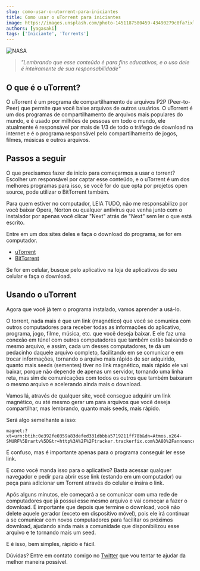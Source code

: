 ```yaml
---
slug: como-usar-o-utorrent-para-iniciantes
title: Como usar o uTorrent para iniciantes
image: https://images.unsplash.com/photo-1451187580459-43490279c0fa?ixlib=rb-4.0.3&ixid=MnwxMjA3fDB8MHxwaG90by1wYWdlfHx8fGVufDB8fHx8&auto=format&fit=crop&w=1172&q=80
authors: [yagasaki]
tags: ['Iniciante', 'Torrents']
---
```


![](https://images.unsplash.com/photo-1451187580459-43490279c0fa?ixlib=rb-4.0.3&ixid=MnwxMjA3fDB8MHxwaG90by1wYWdlfHx8fGVufDB8fHx8&auto=format&fit=crop&w=1172&q=80 "NASA")

> _"Lembrando que esse conteúdo é para fins educativos, e o uso dele é inteiramente de sua responsabilidade"_

## O que é o uTorrent?

O uTorrent é um programa de compartilhamento de arquivos P2P (Peer-to-Peer) que permite que você baixe arquivos de outros usuários. O uTorrent é um dos programas de compartilhamento de arquivos mais populares do mundo, e é usado por milhões de pessoas em todo o mundo, ele atualmente é responsável por mais de 1/3 de todo o tráfego de download na internet e é o programa responsável pelo compartilhamento de jogos, filmes, músicas e outros arquivos.

<!--truncate-->

## Passos a seguir

O que precisamos fazer de inicio para começarmos a usar o torrent? Escolher um responsável por captar esse conteúdo, e o uTorrent é um dos melhores programas para isso, se você for do que opta por projetos open source, pode utilizar o BitTorrent também.

Para quem estiver no computador, LEIA TUDO, não me responsabilizo por você baixar Opera, Norton ou qualquer antivirus que venha junto com o instalador por apenas você clicar "Next" atrás de "Next" sem ler o que está escrito.

Entre em um dos sites deles e faça o download do programa, se for em computador. 

- [uTorrent](https://www.utorrent.com/intl/pt/downloads/win?ref=yagasaki.dev/blog)
- [BitTorrent](https://www.bittorrent.com/downloads/complete?ref=yagasaki.dev/blog)
  
Se for em celular, busque pelo aplicativo na loja de aplicativos do seu celular e faça o download.

## Usando o uTorrent

Agora que você já tem o programa instalado, vamos aprender a usá-lo.

O torrent, nada mais é que um link (magnético) que você se comunica com outros computadores para receber todas as informações do aplicativo, programa, jogo, filme, música, etc. que você deseja baixar. E ele faz uma conexão em túnel com outros computadores que também estão baixando o mesmo arquivo, e assim, cada um desses computadores, te dá um pedacinho daquele arquivo completo, facilitando em se comunicar e em trocar informações, tornando o arquivo mais rápido de ser adquirido, quanto mais seeds (sementes) tiver no link magnético, mais rápido ele vai baixar, porque não depende de apenas um servidor, tornando uma linha reta, mas sim de comunicações com todos os outros que também baixaram o mesmo arquivo e acelerando ainda mais o download.

Vamos lá, através de qualquer site, você consegue adquirir um link magnético, ou até mesmo gerar um para arquivos que você deseja compartilhar, mas lembrando, quanto mais seeds, mais rápido. 

Será algo semelhante a isso:

```
magnet:?xt=urn:btih:0e392fe0359a83defed331dbbba5719211ff78b&dn=Atmos.x264-SMURF%5Brartv%5D&tr=http%3A%2F%2Ftracker.trackerfix.com%3A80%2Fannounce&tr=udp%3A%2F%2F9.rarbg.me%3A2730&tr=udp%3A%2F%2F9.rarbg.to%3A2870&tr=udp%3A%2F%2Ftracker.slowcheetah.org%3A14720&tr=udp%3A%2F%2Ftracker.fatkhoala.org%3A13790
```

É confuso, mas é importante apenas para o programa conseguir ler esse link.

E como você manda isso para o aplicativo? Basta acessar qualquer navegador e pedir para abrir esse link (estando em um computador) ou peça para adicionar um Torrent através do celular e insira o link.

Após alguns minutos, ele começará a se comunicar com uma rede de computadores que já possui esse mesmo arquivo e vai começar a fazer o download. É importante que depois que termine o download, você não delete aquele gerador (exceto em dispositivo móvel), pois ele irá continuar a se comunicar com novos computadores para facilitar os próximos download, ajudando ainda mais a comunidade que disponibilizou esse arquivo e te tornando mais um seed.

E é isso, bem simples, rápido e fácil.

Dúvidas? Entre em contato comigo no [Twitter](https://twitter.com/yagasaki7k?ref=yagasaki.dev/blog) que vou tentar te ajudar da melhor maneira possível.